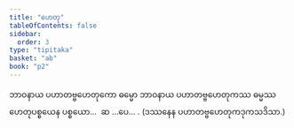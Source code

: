 ```yaml
---
title: "ဟေတု"
tableOfContents: false
sidebar:
  order: 3
type: "tipitaka"
basket: "ab"
book: "p2"
---
```



<DynamicBreadcrumb />

<Division number="94" book="p2" e="ch" v="38" p="596">

<Paragraph number="4268" book="p2">
ဘာဝနာယ ပဟာတဗ္ဗဟေတုကော ဓမ္မော ဘာဝနာယ ပဟာတဗ္ဗဟေတုကဿ ဓမ္မဿ ဟေတုပစ္စယေန ပစ္စယော…  ဆ …ပေ… . (ဒဿနေန ပဟာတဗ္ဗဟေတုကဒုကသဒိသာ.)
</Paragraph>
</Division>